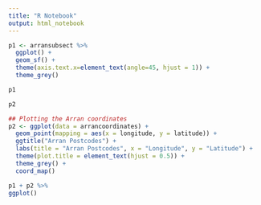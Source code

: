 ```yaml
---
title: "R Notebook"
output: html_notebook
---
```


```r
p1 <- arransubsect %>%
  ggplot() +
  geom_sf() +
  theme(axis.text.x=element_text(angle=45, hjust = 1)) +
  theme_grey() 
```

```r
p1
```

```r
p2
```


```r
## Plotting the Arran coordinates
p2 <- ggplot(data = arrancoordinates) +
  geom_point(mapping = aes(x = longitude, y = latitude)) +
  ggtitle("Arran Postcodes") +
  labs(title = "Arran Postcodes", x = "Longitude", y = "Latitude") +
  theme(plot.title = element_text(hjust = 0.5)) +
  theme_grey() +
  coord_map()
```

```r
p1 + p2 %>%
ggplot()

```
